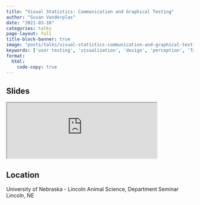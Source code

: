 ```yaml
---
title: "Visual Statistics: Communication and Graphical Testing"
author: "Susan Vanderplas"
date: "2021-03-16"
categories: talks
page-layout: full
title-block-banner: true
image: "posts/talks/visual-statistics-communication-and-graphical-testing.png"
keywords: ['user testing', 'visualization', 'design', 'perception', 'Talk']
format:
  html:
    code-copy: true
---
```

 
## Slides

<iframe src='https://srvanderplas.github.io/2021-Presentations/03-ANSC-Graphics/#1' height='auto' width='80%'>
                        </iframe>
## Location
University of Nebraska - Lincoln
Animal Science, Department Seminar
Lincoln, NE
